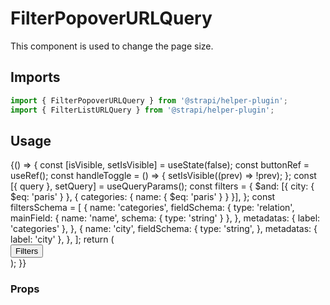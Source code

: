 <!--- FilterPopoverURLQuery.stories.mdx --->


<Meta title="components/FilterPopoverURLQuery" />

# FilterPopoverURLQuery

This component is used to change the page size.

## Imports

```js
import { FilterPopoverURLQuery } from '@strapi/helper-plugin';
import { FilterListURLQuery } from '@strapi/helper-plugin';
```

## Usage

<Canvas>
  <Story name="base">
    {() => {
      const [isVisible, setIsVisible] = useState(false);
      const buttonRef = useRef();
      const handleToggle = () => {
        setIsVisible((prev) => !prev);
      };
      const [{ query }, setQuery] = useQueryParams();
      const filters = {
        $and: [{ city: { $eq: 'paris' } }, { categories: { name: { $eq: 'paris' } } }],
      };
      const filtersSchema = [
        {
          name: 'categories',
          fieldSchema: {
            type: 'relation',
            mainField: { name: 'name', schema: { type: 'string' } },
          },
          metadatas: { label: 'categories' },
        },
        {
          name: 'city',
          fieldSchema: {
            type: 'string',
          },
          metadatas: { label: 'city' },
        },
      ];
      return (
        <Main>
          <Flex direction="column" alignItems="stretch" gap={6}>
            <Flex paddingTop={6}>
              <Button variant="tertiary" onClick={handleToggle} size="S" ref={buttonRef}>
                Filters
              </Button>
              <FilterPopoverURLQuery
                displayedFilters={filtersSchema}
                isVisible={isVisible}
                onToggle={handleToggle}
                source={buttonRef}
              />
              <FilterListURLQuery filtersSchema={filtersSchema} />
            </Flex>
          </Flex>
        </Main>
      );
    }}
  </Story>
</Canvas>

### Props

<ArgsTable of={FilterPopoverURLQuery} />
